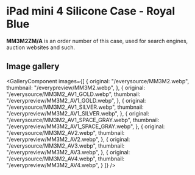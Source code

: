 
# iPad mini 4 Silicone Case - Royal Blue

<Callout type='info' emoji='👉🏻'>**MM3M2ZM/A** is an order number of this case, used for search engines, auction websites and such.</Callout>

## Image gallery

<GalleryComponent
    images={[
      {
        original: "/everysource/MM3M2.webp",
        thumbnail: "/everypreview/MM3M2.webp",
      },
      {
        original: "/everysource/MM3M2_AV1_GOLD.webp",
        thumbnail: "/everypreview/MM3M2_AV1_GOLD.webp",
      },
      {
        original: "/everysource/MM3M2_AV1_SILVER.webp",
        thumbnail: "/everypreview/MM3M2_AV1_SILVER.webp",
      },
      {
        original: "/everysource/MM3M2_AV1_SPACE_GRAY.webp",
        thumbnail: "/everypreview/MM3M2_AV1_SPACE_GRAY.webp",
      },
      {
        original: "/everysource/MM3M2_AV2.webp",
        thumbnail: "/everypreview/MM3M2_AV2.webp",
      },
      {
        original: "/everysource/MM3M2_AV3.webp",
        thumbnail: "/everypreview/MM3M2_AV3.webp",
      },
      {
        original: "/everysource/MM3M2_AV4.webp",
        thumbnail: "/everypreview/MM3M2_AV4.webp",
      }
    ]}
  />
